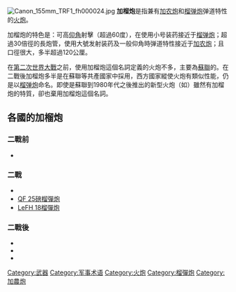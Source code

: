 [[File:Canon_155mm_TRF1_fh000024.jpg|thumb]]
'''加榴炮'''是指兼有[[加农炮|加农炮]]和[[榴弹炮|榴弹炮]]弹道特性的[[火炮|火炮]]。

加榴炮的特色是：可高[[仰角|仰角]]射擊（超過60度），在使用小号装药接近于[[榴弹炮|榴弹炮]]；超過30倍徑的長炮管，使用大號发射装药及一般仰角時弹道特性接近于[[加农炮|加农炮]]；且口徑很大，多半超過120公厘。

在[[第二次世界大戰|第二次世界大戰]]之前，使用加榴炮這個名詞定義的火炮不多，主要為[[蘇聯|蘇聯]]的{{link-en|ML-20加榴炮|152 mm howitzer-gun M1937 (ML-20)}}。在二戰後加榴炮多半是在蘇聯等共產國家中採用，西方國家縱使火炮有類似性能，仍是以[[榴弹炮|榴弹炮]]命名。即使是蘇聯到1980年代之後推出的新型火炮（如{{link-en|2A65榴彈炮|152 mm howitzer 2A65}}）雖然有加榴炮的特質，卻也棄用加榴炮這個名詞。

== 各國的加榴炮 ==
=== 二戰前 ===
* {{link-en|obusier de 12加榴炮|Canon obusier de 12}}

=== 二戰 ===
* {{link-en|ML-20加榴炮|152 mm howitzer-gun M1937 (ML-20)}}
* [[QF_25磅榴彈炮|QF 25磅榴彈炮]]
* [[LeFH_18榴彈炮|LeFH 18榴彈炮]]

=== 二戰後 ===
* {{link-en|2A65榴彈炮|152 mm howitzer 2A65}}
* {{link-en|TRF1加榴炮|TRF1}}
* {{link-en|M84加榴炮|Gun-howitzer M84 NORA}}

{{军事小作品}}

[[Category:武器|Category:武器]]
[[Category:军事术语|Category:军事术语]]
[[Category:火炮|Category:火炮]]
[[Category:榴彈炮|Category:榴彈炮]]
[[Category:加農炮|Category:加農炮]]